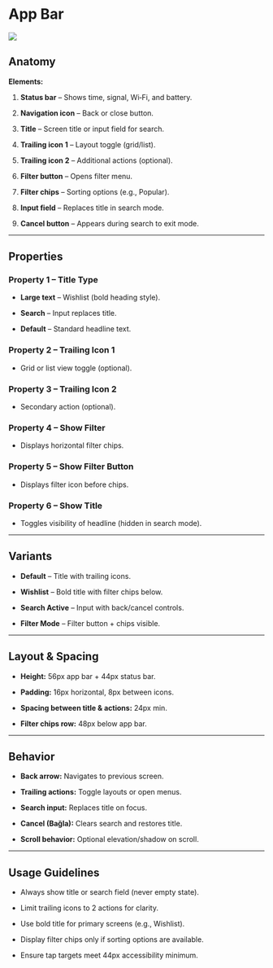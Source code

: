 # App Bar

![](/img/appbar.png)

## **Anatomy**

**Elements:**

1. **Status bar** – Shows time, signal, Wi‑Fi, and battery.

2. **Navigation icon** – Back or close button.

3. **Title** – Screen title or input field for search.

4. **Trailing icon 1** – Layout toggle (grid/list).

5. **Trailing icon 2** – Additional actions (optional).

6. **Filter button** – Opens filter menu.

7. **Filter chips** – Sorting options (e.g., Popular).

8. **Input field** – Replaces title in search mode.

9. **Cancel button** – Appears during search to exit mode.

***

## **Properties**

### **Property 1 – Title Type**

- **Large text** – Wishlist (bold heading style).

- **Search** – Input replaces title.

- **Default** – Standard headline text.

### **Property 2 – Trailing Icon 1**

- Grid or list view toggle (optional).

### **Property 3 – Trailing Icon 2**

- Secondary action (optional).

### **Property 4 – Show Filter**

- Displays horizontal filter chips.

### **Property 5 – Show Filter Button**

- Displays filter icon before chips.

### **Property 6 – Show Title**

- Toggles visibility of headline (hidden in search mode).

***

## **Variants**

- **Default** – Title with trailing icons.

- **Wishlist** – Bold title with filter chips below.

- **Search Active** – Input with back/cancel controls.

- **Filter Mode** – Filter button + chips visible.

***

## **Layout & Spacing**

- **Height:** 56px app bar + 44px status bar.

- **Padding:** 16px horizontal, 8px between icons.

- **Spacing between title & actions:** 24px min.

- **Filter chips row:** 48px below app bar.

***

## **Behavior**

- **Back arrow:** Navigates to previous screen.

- **Trailing actions:** Toggle layouts or open menus.

- **Search input:** Replaces title on focus.

- **Cancel (Bağla):** Clears search and restores title.

- **Scroll behavior:** Optional elevation/shadow on scroll.

***

## **Usage Guidelines**

- Always show title or search field (never empty state).

- Limit trailing icons to 2 actions for clarity.

- Use bold title for primary screens (e.g., Wishlist).

- Display filter chips only if sorting options are available.

- Ensure tap targets meet 44px accessibility minimum.
